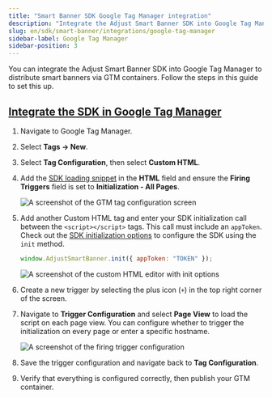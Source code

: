 ```yaml
---
title: "Smart Banner SDK Google Tag Manager integration"
description: "Integrate the Adjust Smart Banner SDK into Google Tag Manager to distribute smart banners via GTM containers."
slug: en/sdk/smart-banner/integrations/google-tag-manager
sidebar-label: Google Tag Manager
sidebar-position: 3
---
```


You can integrate the Adjust Smart Banner SDK into Google Tag Manager to distribute smart banners via GTM containers. Follow the steps in this guide to set this up.

## [Integrate the SDK in Google Tag Manager](integrate-the-sdk-in-google-tag-manager)

1. Navigate to Google Tag Manager.
2. Select **Tags -> New**.
3. Select **Tag Configuration**, then select **Custom HTML**.
4. Add the [SDK loading snippet](/en/sdk/smart-banner#using-a-cdn) in the **HTML** field and ensure the **Firing Triggers** field is set to **Initialization - All Pages**.

   ![A screenshot of the GTM tag configuration screen](@images/smart-banner-sdk/gtm/1-gtm-configuration.png)

5. Add another Custom HTML tag and enter your SDK initialization call between the `<script></script>` tags. This call must include an `appToken`. Check out the [SDK initialization options](/en/sdk/smart-banner/init-options) to configure the SDK using the `init` method.

   ```js
   window.AdjustSmartBanner.init({ appToken: "TOKEN" });
   ```

   ![A screenshot of the custom HTML editor with init options](@images/smart-banner-sdk/gtm/2-init-options.png)

6. Create a new trigger by selecting the plus icon (`+`) in the top right corner of the screen.
7. Navigate to **Trigger Configuration** and select **Page View** to load the script on each page view. You can configure whether to trigger the initialization on every page or enter a specific hostname.

   ![A screenshot of the firing trigger configuration](@images/smart-banner-sdk/gtm/3-trigger-config.png)

8. Save the trigger configuration and navigate back to **Tag Configuration**.
9. Verify that everything is configured correctly, then publish your GTM container.
